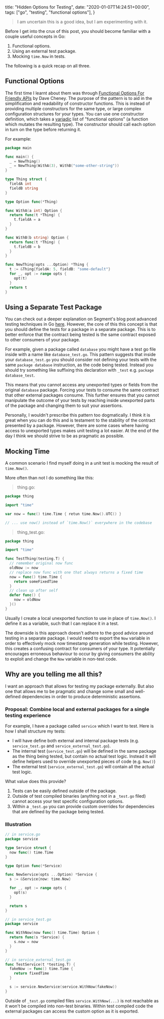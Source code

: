 
  title: "Hidden Options for Testing",
  date: "2020-01-07T14:24:51+00:00",
  tags: ["go", "testing", "functional options"],
}

> I am uncertain this is a good idea, but I am experimenting with it.

Before I get into the crux of this post, you should become familiar with a couple useful concepts in Go:

1. Functional options.
2. Using an external test package.
3. Mocking `time.Now` in tests.

The following is a quick recap on all three.

## Functional Options

The first time I learnt about them was through [Functional Options For Friendly APIs][1] by Dave Cheney.
The purpose of the pattern is to aid in the simplification and readability of constructor functions.
This is instead of providing multiple constructors for the same type, or large complex configuration structures for your types.
You can use one constructor definition, which takes a [variadic][2] list of "functional options" (a function which mutates the resulting type).
The constructor should call each option in turn on the type before returning it.

For example:

```go
package main

func main() {
  _ = NewThing()
  _ = NewThing(WithA(3), WithB("some-other-string"))
}

type Thing struct {
  fieldA int
  fieldB string
}

type Option func(*Thing)

func WithA(a int) Option {
  return func(t *Thing) {
    t.fieldA = a
  }
}

func WithB(b string) Option {
  return func(t *Thing) {
    t.fieldB = b
  }
}

func NewThing(opts ...Option) *Thing {
  t := &Thing{fieldA: 5, fieldB: "some-default"}
  for _, opt := range opts {
    opt(t)
  }
  return t
}
```

## Using a Separate Test Package

You can check out a deeper explanation on Segment's blog post advanced testing techniques in Go [here][3]. 
However, the core of this this concept is that you should define the tests for a package in a separate package.
This is to better enforce that the contract being tested is the same contract exposed to other consumers of your package.

For example, given a package called `database` you might have a test go file inside with a name like `database_test.go`.
This pattern suggests that inside your `database_test.go` you should consider not defining your tests with the same `package database` instruction, as the code being tested.
Instead you should try something like suffixing this declaration with `_test` e.g. `package database_test`.

This means that you cannot access any unexported types or fields from the original `database` package.
Forcing your tests to consume the same contract that other external packages consume.
This further ensures that you cannot manipulate the outcome of your tests by reaching inside unexported parts of the package and changing them to suit your assertions.

Personally, I wouldn't prescribe this pattern too dogmatically.
I think it is great when you can do this and is testament to the stability of the contract presented by a package.
However, there are some cases where having access to unexported types makes unit testing a lot easier.
At the end of the day I think we should strive to be as pragmatic as possible.

## Mocking Time

A common scenario I find myself doing in a unit test is mocking the result of `time.Now()`. 

More often than not I do something like this:

> thing.go:

```go
package thing

import "time"

var now = func() time.Time { retun time.Now().UTC() }

// ... use now() instead of `time.Now()` everywhere in the codebase
```

> thing_test.go:

```go
package thing

import "time"

func TestThing(testing.T) {
  // remember original now func
  oldNow := now
  // replace now func with one that always returns a fixed time
  now = func() time.Time {
    return someFixedTime
  }
  // clean up after self
  defer func() {
    now = oldNow
  }()
}
```

Usually I create a local unexported function to use in place of `time.Now()`.
I define it as a variable, such that I can replace it in a test.

The downside is this approach doesn't adhere to the good advice around testing in a separate package.
I would need to export the `Now` variable in order to effectively mock now timestamp generation while testing.
However, this creates a confusing contract for consumers of your type.
It potentially encourages erroneous behaviour to occur by giving consumers the ability to exploit and change the `Now` variable in non-test code.

## Why are you telling me all this?

I want an approach that allows for testing my package externally.
But also one that allows me to be pragmatic and change some small and well-defined dependencies in order to produce deterministic assertions.

### Proposal: Combine local and external packages for a single testing experience

For example, I have a package called `service` which I want to test. Here is how I shall structure my tests:

- I will have define both external and internal package tests (e.g. `service_test.go` and `service_external_test.go`).
- The internal test (`service_test.go`) will be defined in the same package as the thing being tested, but contain no actual test logic. Instead it will define helpers used to override unexported pieces of code (e.g. `Now()`)
- The external test (`service_external_test.go`) will contain all the actual test logic.

What value does this provide?

1. Tests can be easily defined outside of the package.
2. Outside of test compiled binaries (anything not in a `_test.go` filed) cannot access your test specific configuration options.
3. Within a `_test.go` you can provide custom overrides for dependencies that are defined by the package being tested.

### Illustration

```go
// in service.go
package service

type Service struct {
  now func() time.Time
}

type Option func(*Service)

func NewService(opts ...Option) *Service {
  s := &Service{now: time.Now}

  for _, opt := range opts {
    opt(s)
  }

  return s
}

// in service_test.go
package service

func WithNow(now func() time.Time) Option {
  return func(s *Service) {
    s.now = now
  }
}

// in service_external_test.go
func TestService(t *testing.T) {
  fakeNow := func() time.Time {
    return fixedTime
  }

  s := service.NewService(service.WithNow(fakeNow))
}
```

Outside of `_test.go` compiled files `service.WithNow(...)` is not reachable as it won't be compiled into non-test binaries.
Within test compiled code the external packages can access the custom option as it is exported.

[1]: https://dave.cheney.net/2014/10/17/functional-options-for-friendly-apis "Functional Options For Friendly APIs"
[2]: https://gobyexample.com/variadic-functions "Variadic Functions in Go"
[3]: https://segment.com/blog/5-advanced-testing-techniques-in-go/#use-a-separate-test-package "Segment Blog: Use A Seperate Test Package"

